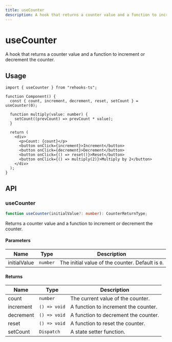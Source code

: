 ```yaml
---
title: useCounter
description: A hook that returns a counter value and a function to increment or decrement the counter.
---
```


# useCounter

A hook that returns a counter value and a function to increment or decrement the counter.

## Usage

```tsx
import { useCounter } from "rehooks-ts";

function Component() {
  const { count, increment, decrement, reset, setCount } = useCounter(0);

  function multiply(value: number) {
    setCount((prevCount) => prevCount * value);
  }

  return (
    <div>
      <p>Count: {count}</p>
      <button onClick={increment}>Increment</button>
      <button onClick={decrement}>Decrement</button>
      <button onClick={() => reset()}>Reset</button>
      <button onClick={() => multiply(2)}>Multiply by 2</button>
    </div>
  );
}
```

## API

### useCounter

```ts
function useCounter(initialValue?: number): CounterReturnType;
```

Returns a counter value and a function to increment or decrement the counter.

#### Parameters

| Name         | Type     | Description                                       |
| ------------ | -------- | ------------------------------------------------- |
| initialValue | `number` | The initial value of the counter. Default is `0`. |

#### Returns

| Name      | Type         | Description                          |
| --------- | ------------ | ------------------------------------ |
| count     | `number`     | The current value of the counter.    |
| increment | `() => void` | A function to increment the counter. |
| decrement | `() => void` | A function to decrement the counter. |
| reset     | `() => void` | A function to reset the counter.     |
| setCount  | `Dispatch`   | A state setter function.             |
